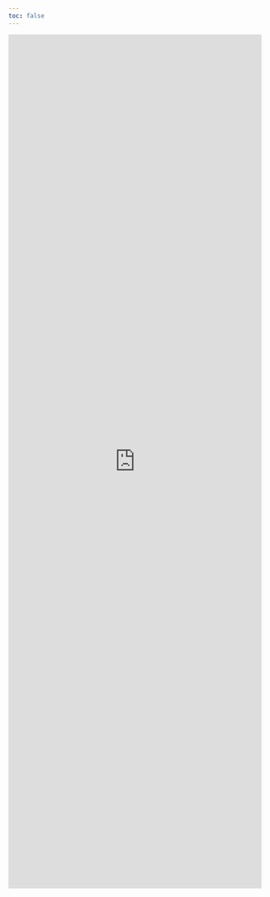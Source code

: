 ```yaml
---
toc: false
---
```





<div class="contactMe"><iframe class="contactme" src="https://docs.google.com/forms/d/e/1FAIpQLSfcRoj1gOLLfpnEobg2zgSbGCMdlsuGQRFpWO-8nigNghHKfw/viewform?embedded=true" height="1700px" width="100%" frameborder="0" marginheight="0" marginwidth="0">Loading…</iframe></div>


<script src="./js/AutoFrameSizer.js"></script>